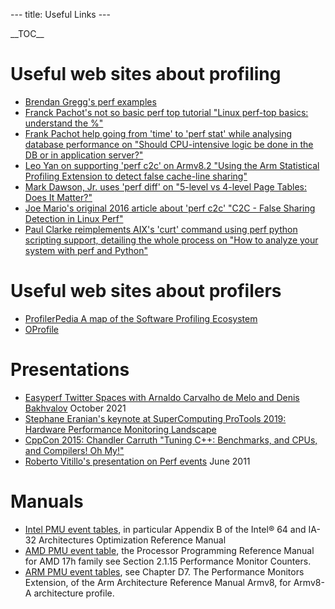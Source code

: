 ---
title: Useful Links
---

__TOC__

=Useful web sites about profiling=

* [http://www.brendangregg.com/perf.html Brendan Gregg's perf examples]
* [https://www.dbi-services.com/blog/linux-perf-top-basics-understand-the/ Franck Pachot's not so basic perf top tutorial "Linux perf-top basics: understand the %"]
* [https://www.dbi-services.com/blog/should-cpu-intensive-logic-be-done-in-the-db-or-in-application-server/ Frank Pachot help going from 'time' to 'perf stat' while analysing database performance on "Should CPU-intensive logic be done in the DB or in application server?"]
* [https://www.linaro.org/blog/using-the-arm-statistical-profiling-extension-to-detect-false-cache-line-sharing/ Leo Yan on supporting 'perf c2c' on Armv8.2 "Using the Arm Statistical Profiling Extension to detect false cache-line sharing"]
* [https://www.jabperf.com/5-level-vs-4-level-page-tables-does-it-matter/ Mark Dawson, Jr. uses 'perf diff' on "5-level vs 4-level Page Tables: Does It Matter?"]
* [https://joemario.github.io/blog/2016/09/01/c2c-blog/ Joe Mario's original 2016 article about 'perf c2c' "C2C - False Sharing Detection in Linux Perf"]
* [https://opensource.com/article/18/7/fun-perf-and-python Paul Clarke reimplements AIX's 'curt' command using perf python scripting support, detailing the whole process on "How to analyze your system with perf and Python"]

=Useful web sites about profilers=

* [https://www.markhansen.co.nz/profilerpedia/ ProfilerPedia A map of the Software Profiling Ecosystem]
* [https://oprofile.sourceforge.io/news/ OProfile]

=Presentations=

* [https://youtu.be/aUDtN0qjxD0 Easyperf Twitter Spaces with Arnaldo Carvalho de Melo and Denis Bakhvalov] October 2021
* [https://protools19.github.io/slides/Eranian_KeynoteSC19.pdf Stephane Eranian's keynote at SuperComputing ProTools 2019: Hardware Performance Monitoring Landscape]
* [https://youtu.be/nXaxk27zwlk CppCon 2015: Chandler Carruth "Tuning C++: Benchmarks, and CPUs, and Compilers! Oh My!"]
* [http://indico.cern.ch/materialDisplay.py?contribId=20&sessionId=4&materialId=slides&confId=141309 Roberto Vitillo's presentation on Perf events] June 2011

=Manuals=

* [https://software.intel.com/content/www/us/en/develop/download/intel-64-and-ia-32-architectures-optimization-reference-manual.html Intel PMU event tables], in particular Appendix B of the Intel® 64 and IA-32 Architectures Optimization Reference Manual
* [https://developer.amd.com/resources/developer-guides-manuals/ AMD PMU event table], the Processor Programming Reference Manual for AMD 17h family see Section 2.1.15 Performance Monitor Counters.
* [https://developer.arm.com/architectures/cpu-architecture/a-profile/docs ARM PMU event tables], see Chapter D7. The Performance Monitors Extension, of the Arm Architecture Reference Manual Armv8, for Armv8-A architecture profile.
